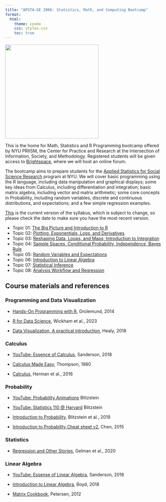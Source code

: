 ```yaml
---
title: "APSTA-GE 2006: Statistics, Math, and Computing Bootcamp"
format:
  html:
    theme: cosmo
    css: styles.css
    toc: true
---
```


![](stats-math/orca.png){fig-align="center" width="300"}

This is the home for Math, Statistics and R Programming bootcamp offered by NYU PRIISM, the Center for Practice and Research at the Intersection of Information, Society, and Methodology. Registered students will be given access to [Brightspace](https://brightspace.nyu.edu/d2l/home/296393), where we will host an online forum.

The bootcamp aims to prepare students for the [Applied Statistics for Social Science Research](https://steinhardt.nyu.edu/degree/ms-applied-statistics-social-science-research) program at NYU. We will cover basic programming using the R language, including data manipulation and graphical displays; some key ideas from Calculus, including differentiation and integration; basic matrix algebra, including vector and matrix arithmetic; some core concepts in Probability, including random variables, discrete and continuous distributions, and expectations; and a few simple regression examples.

[This](stats-math/syllabus.pdf) is the current version of the syllabus, which is subject to change, so please check the date to make sure you have the most recent version.

-   Topic 01: [The Big Picture and Introduction to R](stats-math/01-lecture/01-Lecture.html)
-   Topic 02: [Plotting, Exponentials, Logs, and Derivatives](stats-math/02-lecture/02-Lecture.html)
-   Topic 03: [Reshaping Data, Loops, and Maps; Introduction to Integration](stats-math/03-lecture/03-lecture.html)
-   Topic 04: [Sample Spaces, Conditional Probability, Independence, Bayes Rule](stats-math/04-lecture/04-lecture.html)
-   Topic 05: [Random Variables and Expectations](stats-math/05-lecture/05-lecture.html)
-   Topic 06: [Introduction to Linear Algebra](stats-math/06-lecture/06-lecture.html)
-   Topic 07: [Statistical Inference](stats-math/07-lecture/07-lecture.html)
-   Topic 08: [Analysis Workflow and Regression](stats-math/08-lecture/08-lecture.html)

## Course materials and references

### Programming and Data Visualization

-   [Hands-On Programming with R](https://rstudio-education.github.io/hopr/), Grolemund, 2014

-   [R for Data Science](https://r4ds.hadley.nz/), Wickham et al., 2023

-   [Data Visualization, A practical introduction](https://socviz.co/), Healy, 2018

### Calculus

-   [YouTube: Essence of Calculus](https://bit.ly/calc-3blue1brown), Sanderson, 2018

-   [Calculus Made Easy](http://calculusmadeeasy.org/), Thompson, 1980

-   [Calculus](https://openstax.org/details/books/calculus-volume-1), Herman et al., 2016

### Probability

-   [YouTube: Probability Animations](https://www.youtube.com/playlist?list=PLltdM60MtzxNwhL4sg7swFFlUlH7EEy7H) Blitzstein

-   [YouTube: Statistics 110 \@ Harvard](https://www.youtube.com/playlist?list=PL2SOU6wwxB0uwwH80KTQ6ht66KWxbzTIo) Blitzstein

-   [Introduction to Probability](https://projects.iq.harvard.edu/stat110/home), Blitzstein et al., 2019

-   [Introduction to Probability Cheat sheet v2](https://static1.squarespace.com/static/54bf3241e4b0f0d81bf7ff36/t/55e9494fe4b011aed10e48e5/1441352015658/probability_cheatsheet.pdf), Chen, 2015

### Statistics

-   [Regression and Other Stories](https://avehtari.github.io/ROS-Examples/), Gelman et al., 2020

### Linear Algebra 

-   [YouTube: Essense of Linear Algebra](https://bit.ly/lin-algebra-3blue1brown), Sanderson, 2018

-   [Introduction to Linear Algebra](https://web.stanford.edu/~boyd/vmls/), Boyd, 2018

-   [Matrix Cookbook](https://www.math.uwaterloo.ca/~hwolkowi/matrixcookbook.pdf), Petersen, 2012
